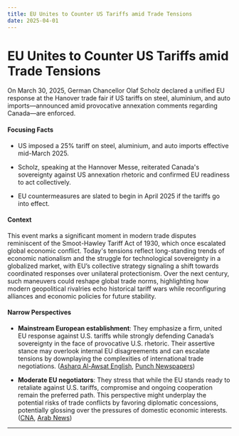 ```yaml
---
title: EU Unites to Counter US Tariffs amid Trade Tensions
date: 2025-04-01
---
```


# EU Unites to Counter US Tariffs amid Trade Tensions

On March 30, 2025, German Chancellor Olaf Scholz declared a unified EU response at the Hanover trade fair if US tariffs on steel, aluminium, and auto imports—announced amid provocative annexation comments regarding Canada—are enforced.

#### Focusing Facts

- US imposed a 25% tariff on steel, aluminium, and auto imports effective mid-March 2025.

- Scholz, speaking at the Hannover Messe, reiterated Canada's sovereignty against US annexation rhetoric and confirmed EU readiness to act collectively.

- EU countermeasures are slated to begin in April 2025 if the tariffs go into effect.

#### Context

This event marks a significant moment in modern trade disputes reminiscent of the Smoot-Hawley Tariff Act of 1930, which once escalated global economic conflict. Today's tensions reflect long-standing trends of economic nationalism and the struggle for technological sovereignty in a globalized market, with EU’s collective strategy signaling a shift towards coordinated responses over unilateral protectionism. Over the next century, such maneuvers could reshape global trade norms, highlighting how modern geopolitical rivalries echo historical tariff wars while reconfiguring alliances and economic policies for future stability.

#### Narrow Perspectives

- **Mainstream European establishment**: They emphasize a firm, united EU response against U.S. tariffs while strongly defending Canada’s sovereignty in the face of provocative U.S. rhetoric. Their assertive stance may overlook internal EU disagreements and can escalate tensions by downplaying the complexities of international trade negotiations. ([Asharq Al-Awsat English](https://english.aawsat.com/node/5127331), [Punch Newspapers](https://punchng.com/eu-will-retaliate-if-us-imposes-steel-aluminium-tariffs-german-chancellor/))

- **Moderate EU negotiators**: They stress that while the EU stands ready to retaliate against U.S. tariffs, compromise and ongoing cooperation remain the preferred path. This perspective might underplay the potential risks of trade conflicts by favoring diplomatic concessions, potentially glossing over the pressures of domestic economic interests. ([CNA](https://www.channelnewsasia.com/world/eu-open-compromise-us-tariffs-says-scholz-5033851), [Arab News](https://www.arabnews.com/node/2595413/world))

---
